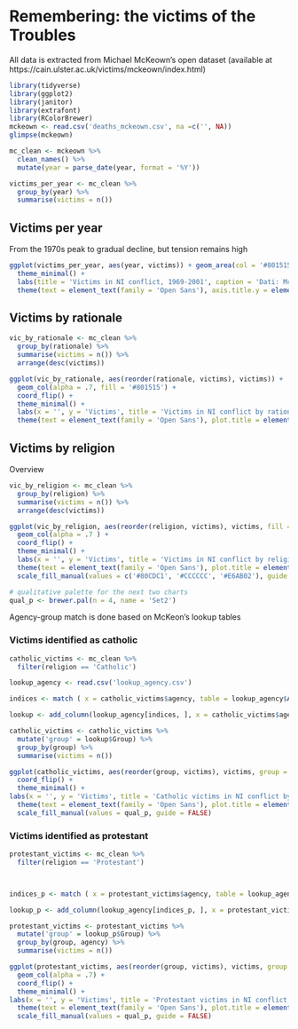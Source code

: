 <h1>Remembering: the victims of the Troubles</h1>
<p>All data is extracted from Michael McKeown's open dataset (available at https://cain.ulster.ac.uk/victims/mckeown/index.html)</p>
```r
library(tidyverse)
library(ggplot2)
library(janitor)
library(extrafont)
library(RColorBrewer)
mckeown <- read.csv('deaths_mckeown.csv', na =c('', NA))
glimpse(mckeown)

mc_clean <- mckeown %>%
  clean_names() %>%
  mutate(year = parse_date(year, format = '%Y'))

victims_per_year <- mc_clean %>%
  group_by(year) %>%
  summarise(victims = n())
```
<h2>Victims per year</h2>
<p>From the 1970s peak to gradual decline, but tension remains high</p>
```r
ggplot(victims_per_year, aes(year, victims)) + geom_area(col = '#801515', fill = '#D46A6A', alpha = .5) +
  theme_minimal() +
  labs(title = 'Victims in NI conflict, 1969-2001', caption = 'Dati: McKeown, Michael. (2009). Spreadsheet of Deaths Associated with Violence in Northern Ireland, 1969-2001', x = '', y = 'Vittime') +
  theme(text = element_text(family = 'Open Sans'), axis.title.y = element_text(margin = margin(t = 0, r = 20, b = 0, l = 0)), plot.title = element_text(margin = margin(t = 0, r = 0, b = 20, l = 0)), panel.grid = element_line(colour = '#f2f2f2'), panel.grid.minor.x = element_blank())
```
<h2>Victims by rationale</h2>
```r
vic_by_rationale <- mc_clean %>%
  group_by(rationale) %>%
  summarise(victims = n()) %>%
  arrange(desc(victims))

ggplot(vic_by_rationale, aes(reorder(rationale, victims), victims)) +
  geom_col(alpha = .7, fill = '#801515') +
  coord_flip() + 
  theme_minimal() +
  labs(x = '', y = 'Victims', title = 'Victims in NI conflict by rationale, 1969-2001', caption = 'Data: McKeown, Michael. (2009). Spreadsheet of Deaths Associated with Violence in Northern Ireland, 1969-2001') +
  theme(text = element_text(family = 'Open Sans'), plot.title = element_text(margin = margin(b = 15)), axis.title.x = element_text(margin = margin(t = 10, b = 10)), panel.grid.major.y = element_blank(), panel.grid = element_line(colour = '#f2f2f2'))
```
<h2>Victims by religion</h2>
<p>Overview</p>
```r
vic_by_religion <- mc_clean %>%
  group_by(religion) %>%
  summarise(victims = n()) %>%
  arrange(desc(victims))

ggplot(vic_by_religion, aes(reorder(religion, victims), victims, fill = religion)) +
  geom_col(alpha = .7 ) +
  coord_flip() + 
  theme_minimal() +
  labs(x = '', y = 'Victims', title = 'Victims in NI conflict by religion, 1969-2001', caption = 'Data: McKeown, Michael. (2009). Spreadsheet of Deaths Associated with Violence in Northern Ireland, 1969-2001') +
  theme(text = element_text(family = 'Open Sans'), plot.title = element_text(margin = margin(b = 15)), axis.title.x = element_text(margin = margin(t = 10, b = 10)), panel.grid.major.y = element_blank(), panel.grid = element_line(colour = '#f2f2f2'))+
  scale_fill_manual(values = c('#80CDC1', '#CCCCCC', '#E6AB02'), guide = FALSE )
```

```r
# qualitative palette for the next two charts
qual_p <- brewer.pal(n = 4, name = 'Set2')
```
<p>Agency-group match is done based on McKeon's lookup tables</p>

<h3>Victims identified as catholic</h3>
```r
catholic_victims <- mc_clean %>%
  filter(religion == 'Catholic')

lookup_agency <- read.csv('lookup_agency.csv')

indices <- match ( x = catholic_victims$agency, table = lookup_agency$Agency)

lookup <- add_column(lookup_agency[indices, ], x = catholic_victims$agency)

catholic_victims <- catholic_victims %>%
  mutate('group' = lookup$Group) %>%
  group_by(group) %>%
  summarise(victims = n())

ggplot(catholic_victims, aes(reorder(group, victims), victims, group = group, fill = group)) + geom_col(alpha = .7, guides= FALSE) +
  coord_flip() +
  theme_minimal() +
labs(x = '', y = 'Victims', title = 'Catholic victims in NI conflict by group, 1969-2001', caption = 'Data: McKeown, Michael. (2009). Spreadsheet of Deaths Associated with Violence in Northern Ireland, 1969-2001') +
  theme(text = element_text(family = 'Open Sans'), plot.title = element_text(margin = margin(b = 15)), axis.title.x = element_text(margin = margin(t = 10, b = 10)), panel.grid.major.y = element_blank(), panel.grid = element_line(colour = '#f2f2f2')) +
  scale_fill_manual(values = qual_p, guide = FALSE)
```
<h3>Victims identified as protestant</h3>
```r
protestant_victims <- mc_clean %>%
  filter(religion == 'Protestant')



indices_p <- match ( x = protestant_victims$agency, table = lookup_agency$Agency)

lookup_p <- add_column(lookup_agency[indices_p, ], x = protestant_victims$agency)

protestant_victims <- protestant_victims %>%
  mutate('group' = lookup_p$Group) %>%
  group_by(group, agency) %>%
  summarise(victims = n())

ggplot(protestant_victims, aes(reorder(group, victims), victims, group = group, fill = group)) + 
  geom_col(alpha = .7) +
  coord_flip() +
  theme_minimal() +
labs(x = '', y = 'Victims', title = 'Protestant victims in NI conflict by group, 1969-2001', caption = 'Data: McKeown, Michael. (2009). Spreadsheet of Deaths Associated with Violence in Northern Ireland, 1969-2001') +
  theme(text = element_text(family = 'Open Sans'), plot.title = element_text(margin = margin(b = 15)), axis.title.x = element_text(margin = margin(t = 10, b = 10)), panel.grid.major.y = element_blank(), panel.grid = element_line(colour = '#f2f2f2')) +
  scale_fill_manual(values = qual_p, guide = FALSE)
```

